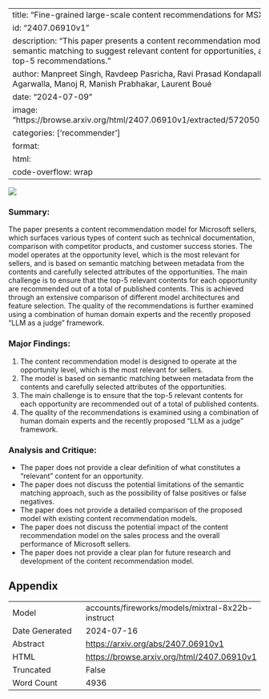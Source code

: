 
---
title: "Fine-grained large-scale content recommendations for MSX sellers"
id: "2407.06910v1"
description: "This paper presents a content recommendation model for Microsoft sellers, using semantic matching to suggest relevant content for opportunities, achieving high accuracy in top-5 recommendations."
author: Manpreet Singh, Ravdeep Pasricha, Ravi Prasad Kondapalli, Kiran R, Nitish Singh, Akshita Agarwalla, Manoj R, Manish Prabhakar, Laurent Boué
date: "2024-07-09"
image: "https://browse.arxiv.org/html/2407.06910v1/extracted/5720501/Figs/modelArchitecture.png"
categories: ['recommender']
format:
  html:
    code-overflow: wrap
---

![](https://browse.arxiv.org/html/2407.06910v1/extracted/5720501/Figs/modelArchitecture.png)

### Summary:

The paper presents a content recommendation model for Microsoft sellers, which surfaces various types of content such as technical documentation, comparison with competitor products, and customer success stories. The model operates at the opportunity level, which is the most relevant for sellers, and is based on semantic matching between metadata from the contents and carefully selected attributes of the opportunities. The main challenge is to ensure that the top-5 relevant contents for each opportunity are recommended out of a total of published contents. This is achieved through an extensive comparison of different model architectures and feature selection. The quality of the recommendations is further examined using a combination of human domain experts and the recently proposed "LLM as a judge" framework.

### Major Findings:

1. The content recommendation model is designed to operate at the opportunity level, which is the most relevant for sellers.
2. The model is based on semantic matching between metadata from the contents and carefully selected attributes of the opportunities.
3. The main challenge is to ensure that the top-5 relevant contents for each opportunity are recommended out of a total of published contents.
4. The quality of the recommendations is examined using a combination of human domain experts and the recently proposed "LLM as a judge" framework.

### Analysis and Critique:

* The paper does not provide a clear definition of what constitutes a "relevant" content for an opportunity.
* The paper does not discuss the potential limitations of the semantic matching approach, such as the possibility of false positives or false negatives.
* The paper does not provide a detailed comparison of the proposed model with existing content recommendation models.
* The paper does not discuss the potential impact of the content recommendation model on the sales process and the overall performance of Microsoft sellers.
* The paper does not provide a clear plan for future research and development of the content recommendation model.

## Appendix

|          |          |
|----------|----------|
| Model     | accounts/fireworks/models/mixtral-8x22b-instruct       |
| Date Generated     | 2024-07-16       |
| Abstract | [https://arxiv.org/abs/2407.06910v1](https://arxiv.org/abs/2407.06910v1)        |
| HTML     | [https://browse.arxiv.org/html/2407.06910v1](https://browse.arxiv.org/html/2407.06910v1)       |
| Truncated       | False       |
| Word Count       | 4936       |